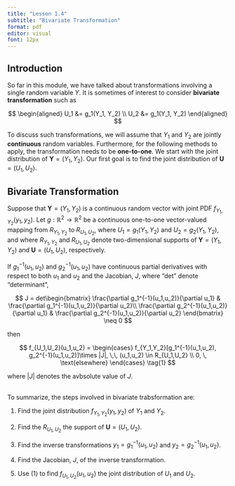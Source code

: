 ---
title: "Lesson 1.4"
subtitle: "Bivariate Transformation"
format: pdf
editor: visual
font: 12px
---
\setcounter{page}{14}

## Introduction

So far in this module, we have talked about transformations involving a single random variable $Y$. It is sometimes of interest to consider **bivariate transformation** such as 

$$
\begin{aligned}
U_1 &= g_1(Y_1, Y_2) \\
U_2 &= g_1(Y_1, Y_2)
\end{aligned}
$$

To discuss such transformations, we will assume that $Y_1$ and $Y_2$ are jointly **continuous** random variables. Furthermore, for the following methods to apply, the transformation needs to be **one-to-one**. We start with the joint distribution of $\mathbf{Y} = (Y_1, Y_2)$. Our first goal is to find the joint distribution of  $\mathbf{U} = (U_1, U_2)$.

## Bivariate Transformation

Suppose that $\mathbf{Y} = (Y_1, Y_2)$ is a continuous random vector with joint PDF $f_{Y_1, Y_2}(y_1, y_2)$. Let $g: \mathbb{R}^2 \rightarrow  \mathbb{R}^2$ be a continuous one-to-one vector-valued mapping from $R_{Y_1,Y_2}$ to $R_{U_1,U_2}$, where $U_1 = g_1(Y_1,Y_2)$ and $U_2 = g_2(Y_1,Y_2)$, and where $R_{Y_1,Y_2}$ and $R_{U_1,U_2}$ denote two-dimensional supports of $\mathbf{Y} = (Y_1, Y_2)$ and $\mathbf{U} = (U_1, U_2)$, respectively.

If $g_1^{-1}(u_1,u_2)$ and $g_2^{-1}(u_1,u_2)$ have continuous partial derivatives with respect to both $u_1$ and $u_2$ and the Jacobian, $J$, where "det" denote "determinant",

$$
J = det\begin{bmatrix} 
\frac{\partial g_1^{-1}(u_1,u_2)}{\partial u_1}  & \frac{\partial g_1^{-1}(u_1,u_2)}{\partial u_2}\\ 
\frac{\partial g_2^{-1}(u_1,u_2)}{\partial u_1}  & \frac{\partial g_2^{-1}(u_1,u_2)}{\partial u_2}
\end{bmatrix} \neq 0 
$$

then

$$
f_{U_1,U_2}(u_1,u_2) = \begin{cases}
f_{Y_1,Y_2}[g_1^{-1}(u_1,u_2), g_2^{-1}(u_1,u_2)]\times |J|, \,\, (u_1,u_2) \in R_{U_1,U_2} \\
0, \, \text{elsewhere}
\end{cases}
\tag{1}
$$

where $|J|$ denotes the avbsolute value of $J$.

\
To summarize, the steps involved in bivariate trabsformation are:

1. Find the joint distribution $f_{Y_1,Y_2}(y_1,y_2)$ of $Y_1$ and $Y_2$.

2. Find the $R_{U_1,U_2}$ the support of $\mathbf{U} = (U_1, U_2)$.

3. Find the inverse transformations $y_1 = g_1^{-1}(u_1,u_2)$ and $y_2 = g_2^{-1}(u_1,u_2)$.

4. Find the Jacobian, $J$, of the inverse transformation.

5. Use (1) to find $f_{U_1,U_2}(u_1,u_2)$ the joint distribution of $U_1$ and $U_2$. 

















